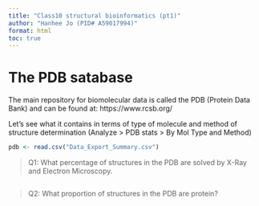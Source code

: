 ```yaml
---
title: "Class10 structural bioinformatics (pt1)"
author: "Hanhee Jo (PID# A59017994)"
format: html
toc: true
---
```

# The PDB satabase

The main repository for biomolecular data is called the PDB (Protein Data Bank) and can be found at: https://www.rcsb.org/

Let's see what it contains in terms of type of molecule and method of structure determination (Analyze > PDB stats > By Mol Type and Method)

```r
pdb <- read.csv("Data_Export_Summary.csv")
```


> Q1: What percentage of structures in the PDB are solved by X-Ray and Electron Microscopy.

```r

```



> Q2: What proportion of structures in the PDB are protein?
